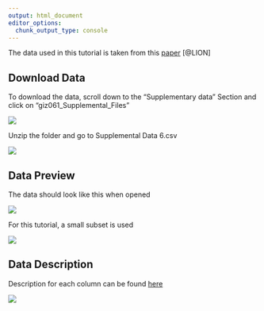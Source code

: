 ```yaml
---
output: html_document
editor_options: 
  chunk_output_type: console
---
```


The data used in this tutorial is taken from this [paper](https://academic.oup.com/gigascience/article/8/6/giz061/5505544) [@LION]

## Download Data

To download the data, scroll down to the "Supplementary data" Section and click on "giz061_Supplemental_Files"

![](figures/giz061_Supplemental_Files.PNG)

Unzip the folder and go to Supplemental Data 6.csv

![](figures/giz061_Supplemental_Data6.PNG)

## Data Preview

The data should look like this when opened

![](figures/giz061_Supplemental_Data6_open.PNG)

For this tutorial, a small subset is used

![](figures/giz061_Supplemental_Data6_subset.PNG)

## Data Description

Description for each column can be found [here](http://gigadb.org/dataset/view/id/100599/Sample_page/2)

![](figures/giz061_Supplemental_Files_SampleDescription.PNG)






